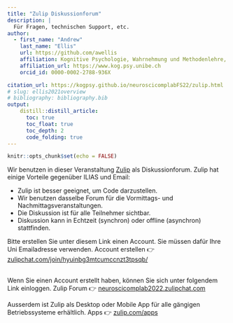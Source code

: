 ```yaml
---
title: "Zulip Diskussionforum"
description: |
  Für Fragen, technischen Support, etc.
author:
  - first_name: "Andrew"
    last_name: "Ellis"
    url: https://github.com/awellis
    affiliation: Kognitive Psychologie, Wahrnehmung und Methodenlehre, Universität Bern 
    affiliation_url: https://www.kog.psy.unibe.ch
    orcid_id: 0000-0002-2788-936X

citation_url: https://kogpsy.github.io/neuroscicomplabFS22/zulip.html
# slug: ellis2021overview
# bibliography: bibliography.bib
output: 
    distill::distill_article:
      toc: true
      toc_float: true
      toc_depth: 2
      code_folding: true
---
```


```r
knitr::opts_chunk$set(echo = FALSE)
```



Wir benutzen in dieser Veranstaltung [Zulip](https://neuroscicomplab2022.zulipchat.com/) als Diskussionforum. Zulip hat einige Vorteile gegenüber ILIAS und Email:

- Zulip ist besser geeignet, um Code darzustellen.
- Wir benutzen dasselbe Forum für die Vormittags- und Nachmittagsveranstaltungen.
- Die Diskussion ist für alle Teilnehmer sichtbar. 
- Diskussion kann in Echtzeit (synchron) oder offline (asynchron) stattfinden.

Bitte erstellen Sie unter diesem Link einen Account. Sie müssen dafür Ihre Uni Emailadresse verwenden.
Account erstellen 👉 [zulipchat.com/join/hyuinbg3mtcumccnzt3tpsqb/](https://neuroscicomplab2022.zulipchat.com/join/yccpwafelyhogs2zv5qhiwlt/)

<br>
Wenn Sie einen Account erstellt haben, können Sie sich unter folgendem Link einloggen.
Zulip Forum 👉 [neuroscicomplab2022.zulipchat.com](https://neuroscicomplab2022.zulipchat.com/)

Ausserdem ist Zulip als Desktop oder Mobile App für alle gängigen Betriebssysteme erhältlich.
Apps 👉 [zulip.com/apps](https://zulip.com/apps/)